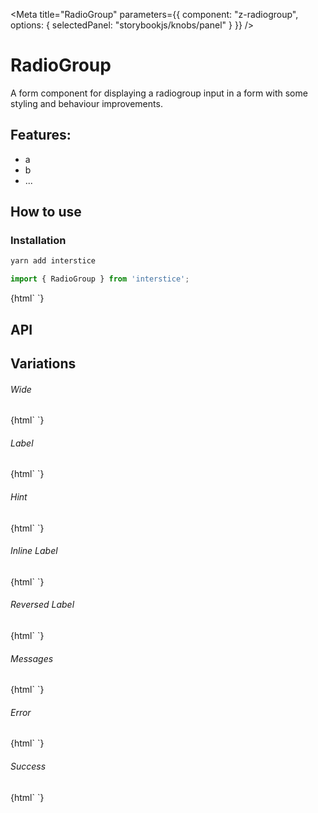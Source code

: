 

<Meta 
  title="RadioGroup"
  parameters={{
    component: "z-radiogroup",
    options: { selectedPanel: "storybookjs/knobs/panel" }
  }}
/>

# RadioGroup 

A form component for displaying a radiogroup input in a form with some styling and behaviour improvements.

## Features:

- a
- b
- ...

## How to use

### Installation

```bash
yarn add interstice
```

```js
import { RadioGroup } from 'interstice';
```

<Preview withToolbar>
  <Story name="Simple">
    {html`
      <z-radiogroup id="simple" .options=${[{label: 'Apple', value: 'apple'},{label: 'Banana', value: 'banana'},{label: 'Orange', value: 'orange'}]}></z-radiogroup>
    `}
  </Story>
</Preview>

## API

<Props of="z-radiogroup" />

## Variations

###### Wide

<Story name="Wide">
  {html`
    <z-radiogroup id="wide" .options=${[{label: 'Apple', value: 'apple'},{label: 'Banana', value: 'banana'},{label: 'Orange', value: 'orange'}]} wide></z-radiogroup>
  `}
</Story>

###### Label

<Story name="Label">
  {html`
    <z-radiogroup id="label" .options=${[{label: 'Apple', value: 'apple'},{label: 'Banana', value: 'banana'},{label: 'Orange', value: 'orange'}]} label="Favorite Fruit"></z-radiogroup>
  `}
</Story>

###### Hint

<Story name="Hint">
  {html`
    <z-radiogroup id="hint" .options=${[{label: 'Apple', value: 'apple'},{label: 'Banana', value: 'banana'},{label: 'Orange', value: 'orange'}]} label="Favorite Fruit" hint="my favorite is banana, what is yours?"></z-radiogroup>
  `}
</Story>

###### Inline Label 

<Story name="Inline Label">
  {html`
    <z-radiogroup id="inline-label" .options=${[{label: 'Apple', value: 'apple'},{label: 'Banana', value: 'banana'},{label: 'Orange', value: 'orange'}]} label="Favorite Fruit" inline></z-radiogroup>
  `}
</Story>

###### Reversed Label

<Story name="Reversed Label">
  {html`
    <z-radiogroup id="reversed-label" .options=${[{label: 'Apple', value: 'apple'},{label: 'Banana', value: 'banana'},{label: 'Orange', value: 'orange'}]} label="Favorite Fruit" inline reversed></z-radiogroup>
  `}
</Story>


###### Messages

<Story name="Messages">
  {html`
    <z-radiogroup id="messages" .options=${[{label: 'Apple', value: 'apple'},{label: 'Banana', value: 'banana'},{label: 'Orange', value: 'orange'}]} label="Favorite Fruit" .messages=${['This is a message']}></z-radiogroup>
  `}
</Story>

###### Error

<Story name="Error">
  {html`
    <z-radiogroup id="error" label="Name" status="error" .options=${[{label: 'Apple', value: 'apple'},{label: 'Banana', value: 'banana'},{label: 'Orange', value: 'orange'}]}></z-radiogroup>
  `}
</Story>

###### Success 

<Story name="Success">
  {html`
    <z-radiogroup id="success" label="Name" status="success" .options=${[{label: 'Apple', value: 'apple'},{label: 'Banana', value: 'banana'},{label: 'Orange', value: 'orange'}]}></z-radiogroup>
  `}
</Story>


